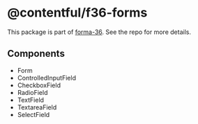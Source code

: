 # @contentful/f36-forms

This package is part of [forma-36](https://github.com/contentful/forma-36). See the repo for more details.

## Components

- Form
- ControlledInputField
- CheckboxField
- RadioField
- TextField
- TextareaField
- SelectField
